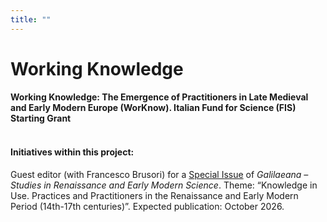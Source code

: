 ```yaml
---
title: ""
---
```


# Working Knowledge

#### Working Knowledge: The Emergence of Practitioners in Late Medieval and Early Modern Europe (WorKnow). Italian Fund for Science (FIS) Starting Grant <br><br>

#### Initiatives within this project: <br>

Guest editor (with Francesco Brusori) for a [Special Issue](https://www.museogalileo.it/it/attivita/news/call-for-abstracts-galilaeana-knowledge-in-use.html) of *Galilaeana – Studies in Renaissance and Early Modern Science*. Theme: “Knowledge in Use. Practices and Practitioners in the Renaissance and Early Modern Period (14th-17th centuries)”. Expected publication: October 2026.
